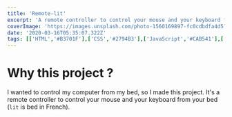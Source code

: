 ```yaml
---
title: 'Remote-lit'
excerpt: 'A remote controller to control your mouse and your keyboard from your bed (`lit` is bed in French).'
coverImage: 'https://images.unsplash.com/photo-1560169897-fc0cdbdfa4d5?ixlib=rb-1.2.1&ixid=MnwxMjA3fDB8MHxwaG90by1wYWdlfHx8fGVufDB8fHx8&auto=format&fit=crop&w=1472&q=80'
date: '2020-03-16T05:35:07.322Z'
tags: [['HTML','#B3701F'],['CSS','#2794B3'],['JavaScript','#CAB541'],['Node.js','#8CC84B'],['Bootstrap','#AA6EF1']]
---
```

# Why this project ?

I wanted to control my computer from my bed, so I made this project.
It's a remote controller to control your mouse and your keyboard from your bed (`lit` is bed in French).

